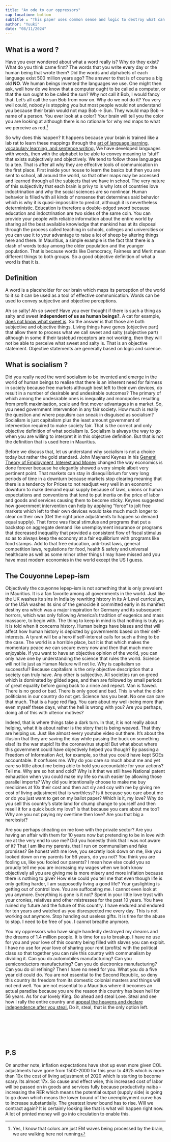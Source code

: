 ```yaml
---
title: "An ode to our oppressors"
cap-location: bottom
subtitle : "This paper uses common sense and logic to destroy what can only be referred in Mauritius as couyonne lepep-ism disguised as socialism"
author: "Yuuki"
date: "08/11/2024"
---
```


## What is a word ?

Have you ever wondered about what a word really is? Why do they exist? What do you think came first? The words that you write every day or the human being that wrote them? Did the words and alphabets of each language exist 500 million years ago? The answer to that is of course a big old **NO**. We human beings invented the languages we use. One might then ask, well how do we know that a computer ought to be called a computer, or that the sun ought to be called the sun? Why not call it Bob, I would fancy that. Let's all call the sun Bob from now on. Why do we not do it? You very well could, nobody is stopping you but most people would not understand you because their brain would not map Bob $\longrightarrow$ Sun. They would map Bob $\longrightarrow$ name of a person. You ever look at a color? Your brain will tell you the color you are looking at although there is no rationale for why red maps to what we perceive as red.^[Yes, I know that colors are just EM waves being processed by the brain, we are walking here not running]

So why does this happen? It happens because your brain is trained like a lab rat to learn these mappings through the [art of language learning, vocabulary learning, and sentence writing.](https://www.youtube.com/watch?v=J_9X8PVlfBE) We have developed languages with words, then with the alphabet to be able to convey meaning to 'stuff' that exists subjectively and objectively. We tend to follow those languages to a tee. That is after all why they are effective tools of communication in the first place. First inside your house to learn the basics but then you are sent to school, all around the world, so that other maps may be accessed and learned through all the subjects that we have in school. The very nature of this subjectivity that each brain is privy to is why lots of countries love indoctrination and why the social sciences are so nonlinear. Human behavior is filled with all kinds of nonsense that determines said behavior which is why it is quasi-impossible to predict, although it is nevertheless deterministic. Education is therefore a double-edged sword because education and indoctrination are two sides of the same coin. You can provide your people with reliable information about the entire world by sharing all the best available knowledge that mankind has at its disposal through the process called teaching in schools, colleges and universities or you can use it to your advantage to raise a lot of sheep by altering things here and there. In Mauritius, a simple example is the fact that there is a clash of words today among the older population and the younger population. That is because words like Democracy, Fairness and Merit mean different things to both groups. So a good objective definition of what a word is that it is.

::: {.callout-note}
## Definition
A word is a placeholder for our brain which maps its perception of the world to it so it can be used as a tool of effective communication. Words can be used to convey subjective and objective perceptions.
:::


Ah so salty! Ah so sweet! Have you ever thought if there is such a thing as salty and sweet **independent of us as human beings?**. A cat for example, [does not know what sweet is](https://www.npr.org/2005/07/25/4766556/cats-cant-taste-sweetness-study-finds). So the answer is that those are both subjective and objective things. Living things have genes (objective part) that allow them to process what we call sweet and salty (subjective part) although in some if their tastebud receptors are not working, then they will not be able to perceive what sweet and salty is. That is an objective statement. Objective statements are generally based on logic and science.

## What is socialism ?

Did you really need the word socialism to be invented and emerge in the world of human beings to realise that there is an inherent need for fairness in society because free markets although best left to their own devices, do result in a number of desirable and undesirable outcomes? The primary of which among the undesirable ones is inequality and monopolies resulting from profit maximisation, scale and first mover advantages in a market. So, you need government intervention in any fair society. How much is really the question and where populism can sneak in disguised as socialism? Socialism is just capitalism plus the least amount government of intervention required to make society fair. That is the correct and only objective definition of what socialism is. Socialism is always the way to go when you are willing to interpret it in this objective definition. But that is not the definition that is used here in Mauritius.

Before we discuss that, let us understand why socialism is not a choice today but rather the gold standard. John Maynard Keynes in his [General Theory of Employment, Interest and Money](https://en.wikipedia.org/wiki/The_General_Theory_of_Employment,_Interest_and_Money) changed the way economics is done forever because he elegantly showed a very simple albeit very pertinent point. That markets can stay in disequilibrium for very long periods of time in a downturn because markets stop clearing meaning that there is a tendency for Prices to not readjust very well in an economic downturn to make demand equal supply because of laws, unions or human expectations and conventions that tend to put inertia on the price of labor and goods and services causing them to become sticky. Keynes suggested how government intervention can help by applying "force" to jolt free markets which left to their own devices would take much much longer to clear on their own (Get the right price adjustments to happen so demand equal supply). That force was fiscal stimulus and programs that put a backstop on aggregate demand like unemployment insurance or programs that decreased inequality that provided a consistent flow of fiscal stimulus so as to always keep the economy at a fair equilibrium with programs like food stamps. Add to that free education, anti-trust laws, general competition laws, regulations for food, health & safety and universal healthcare as well as some minor other things I may have missed and you have most modern economies in the world except the US I guess.

## The Couyonne Lepep-ism

Objectively the couyonne lepep-ism is not something that is only prevalent in Mauritius. It is a fan favorite among all governments in the world. Just like the UK washes its sins in India by rewriting history in its A-Level curriculum, or the USA washes its sins of the genocide it committed early in its manifest destiny era which was a major inspiration for Germany and its subsequent horrors, which was only following America's tradition of eugenics and mass massacre, to begin with. The thing to keep in mind is that nothing is truly as it is told when it concerns history. Human beings have biases and that will affect how human history is depicted by governments based on their self-interests. A tyrant will be a hero if self-interest calls for such a thing to be the case. The world is a horrible place, but it is that which makes the momentary peace we can secure every now and then that much more enjoyable. If you want to have an objective opinion of the world, you can only have one by understanding the science that rules the world. Science will not lie just as Human Nature will not lie. Why is capitalism so successful? Because capitalism is the only objective description that a society can truly have. Any other is subjective. All societies run on greed which is dominated by gilded ages, and then are followed by small periods of great equality before going back to a rinse and repeat. Man is flawed. There is no good or bad. There is only good and bad. This is what the older politicians in our country do not get. Science has you beat. No one can care that much. That is a huge red flag. You care about my well-being more than even myself these days, what the hell is wrong with you? Are you perhaps, doing all of this with ulterior motives?

Indeed, that is where things take a dark turn. In that, it is not really about helping, what it is about rather is the story that is being weaved. That they are helping us. Just like almost every youtube video out there. It's about the illusion that they are saving the day while passing the buck on something else! Its the war stupid! Its the coronavirus stupid! But what about where this government could have objectively helped you though? By passing a Freedom of Information Act, for example, so that you could have kept SOEs accountable. It confuses me. Why do you care so much about me and yet care so little about me being able to hold you accountable for your actions? Tell me. Why are so hot and cold? Why is it that we still have National patent exhaustion when you could make my life so much easier by allowing those parallel imports? Why did you intentionally choose to make me buy medicines at 10x their cost and then act sly and coy with me by giving me cost of living adjustment that is worthless? Is it because you care about me or do you just want to get on my ballot paper? Which is it, my love? Why do you sell this country's state land for chump change to yourself and then resell it for a quick buck my love? Is that because you care about me too? Why are you not paying my overtime then love? Are you that big a narcissist?

Are you perhaps cheating on me love with the private sector? Are you having an affair with them for 10 years now but pretending to be in love with me at the very end to use me? Did you honestly think that I was not aware of it? That I am like my parents, that I run on communalism and fake promises? Be honest with me love, you secretly look down on me, like you looked down on my parents for 56 years, do you not? You think you are fooling us, like you fooled our parents? I mean how else could you so proudly tell me you are increasing my wages when we both know objectively all you are giving me is more misery and more inflation because there is nothing to give? How else could you tell me that even though life is only getting harder, I am supposedly living a good life? Your gaslighting is getting out of control love. You are suffocating me. I cannot even look at you anymore. Everything is gone is it not? Spent in your little love tryst with your cronies, relatives and other mistresses for the past 10 years. You have ruined my future and the future of this country. I have endured and endured for ten years and watched as you disrespected me every day. This is not working out anymore. Stop handing out useless gifts. It is time for the abuse to stop. I need to be free of you. I cannot breathe anymore.

You my oppressors who have single handedly destroyed my dreams and the dreams of 1.4 million people. It is time for us to breakup. I have no use for you and your love of this country being filled with slaves you can exploit. I have no use for your love of sharing your rent (profits) with the political class so that together you can rule this country with communalism by dividing it. Can you do automobiles manufacturing? Can you semiconductors manufacturing? Can you do electronics manufacturing? Can you do oil refining? Then I have no need for you. What you do a five year old could do. You are not essential to the Second Republic, so deny this country its freedom from its domestic colonial masters and things will not end well. You are not essential to a Mauritius where it becomes an actual paradise because you are the reason this country has been hell for 56 years. As for our lovely King. Go ahead and steal Love. Steal and see how I rally the entire country and [appeal the heavens and declare independence after you steal.](https://www.archives.gov/founding-docs/declaration-transcript) Do it, steal, that is the only option left. 

</br>

</br>

</br>



::: {.callout-important}
## P.S
On another note, inflation expectations have shot up even more given COL adjustments have gone from 1500-2000 for this year to 4925 which is more than 10x the cost of living adjustment of 2020 which is starting to become scary. Its almost 17x. So cause and effect wise, this increased cost of labor will be passed on in goods and services fully because productivity naiba - increasing the RER which means the potential output (supply side) is going to go down which means the lower bound of the unemployment curve has to increase substantially. The greatest lower bound has to rise. Will we contract again? It is certainly looking like that is what will happen right now. A lot of printed money will go into circulation to enable this.
:::


